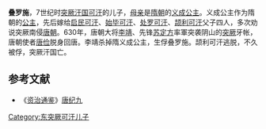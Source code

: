 '''叠罗施'''，7世纪时[[突厥汗国|突厥汗国]][[可汗|可汗]]的儿子，[[母亲|母亲]]是[[隋朝|隋朝]]的[[义成公主|义成公主]]。义成公主作为隋朝的[[公主|公主]]，先后嫁给[[启民可汗|启民可汗]]、[[始毕可汗|始毕可汗]]、[[处罗可汗|处罗可汗]]、[[颉利可汗|颉利可汗]]父子四人，多次劝说突厥南侵[[唐朝|唐朝]]。630年，唐朝大将[[李靖|李靖]]、先锋[[苏定方|苏定方]]率軍突袭阴山的[[突厥|突厥]]牙帐，唐朝使者[[唐俭|唐俭]]脱身回唐。李靖杀掉隋义成公主，生俘叠罗施。颉利可汗逃脱，不久被俘，突厥汗国亡。

==参考文献==
*《[[资治通鉴|资治通鉴]]》[[s:資治通鑑/卷193|唐纪九]]
[[Category:东突厥可汗儿子|Category:东突厥可汗儿子]]